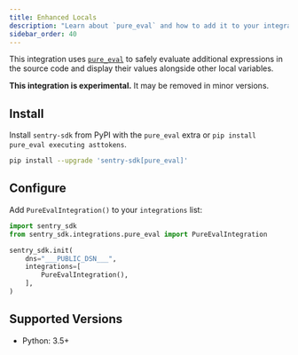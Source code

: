 ```yaml
---
title: Enhanced Locals
description: "Learn about `pure_eval` and how to add it to your integrations list."
sidebar_order: 40
---
```


<!-- NOTE: Due to being in common, redirects are in vercel.json -->

This integration uses [`pure_eval`](https://github.com/alexmojaki/pure_eval) to safely evaluate additional expressions in the source code and display their values alongside other local variables.

<Note>

**This integration is experimental.** It may be removed in minor versions.

</Note>

## Install

Install `sentry-sdk` from PyPI with the `pure_eval` extra or `pip install pure_eval executing asttokens`.

```bash
pip install --upgrade 'sentry-sdk[pure_eval]'
```

## Configure

Add `PureEvalIntegration()` to your `integrations` list:

<SignInNote />

```python
import sentry_sdk
from sentry_sdk.integrations.pure_eval import PureEvalIntegration

sentry_sdk.init(
    dns="___PUBLIC_DSN___",
    integrations=[
        PureEvalIntegration(),
    ],
)
```

## Supported Versions

- Python: 3.5+
